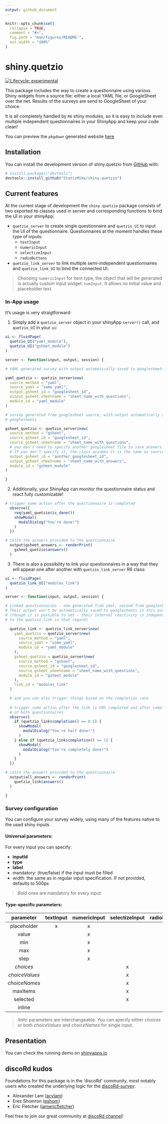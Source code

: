 ```yaml
---
output: github_document
---
```


<!-- README.md is generated from README.Rmd. Please edit that file -->

```r
knitr::opts_chunk$set(
  collapse = TRUE,
  comment = "#>",
  fig.path = "man/figures/README-",
  out.width = "100%"
)
```

# shiny.quetzio

<!-- badges: start -->
[![Lifecycle: experimental](https://img.shields.io/badge/lifecycle-experimental-orange.svg)](https://lifecycle.r-lib.org/articles/stages.html#experimental)
<!-- badges: end -->

This package includes the way to create a questionnaire using various Shiny widgets
from a source file: either a local YAML file, or GoogleSheet over the net.
Results of the surveys are send to GoogleSheet of your choice.

It is all completely handled by `R6` shiny modules, so it is easy to include 
even multiple independent questionnaires in your ShinyApp and keep your code clean!

You can preview the `pkgdown` generated website [here](https://statismike.github.io/shiny.quetzio/)

## Installation

You can install the development version of shiny.quetzio from [GitHub](https://github.com/) with:

``` r
# install.packages("devtools")
devtools::install_github("StatisMike/shiny.quetzio")
```
## Current features

At the current stage of development the `shiny.quetzio` package consists of two
exported `R6` classes used in server and corresponding functions to bind the
UI in your shinyApp:

* `quetzio_server` to create single questionnaire and `quetzio_UI` to input the
UI of the questionnaire. Questionnaires at the moment handles these type of inputs:
  - `textInput`
  - `numericInput`
  - `selectizeInput`
  - `radioButtons`

* `quetzio_link_server` to link multiple semi-independent questionnaires and
`quetzio_link_UI` to bind the connected UI.

>Choosing `numericInput` for item type, the object that will be generated is
actually custom input widget: `numInput`. It allows no initial value and 
placeholder text.

### In-App usage

It's usage is very straigtforward:

1. Simply add a `quetzio_server` object in your shinyApp `server()` call, and `quetzio_UI`
in your `ui`:

```r
ui <- fluidPage(
  quetzio_UI("yaml_module"),
  quetzio_UI("gsheet_module")
)

server <- function(input, output, session) {

# YAML generated survey with output automatically saved to googlesheets

yaml_quetzio <- quetzio_server$new(
  source_method = "yaml",
  source_yaml = "some_yaml",
  output_gsheet_id = "googlesheet_id",
  output_gsheet_sheetname = "sheet_name_with_questions",
  module_id = "yaml_module"
)

# survey generated from googlesheet source, with output automatically saved to
# googlesheets

gsheet_quetzio <- quetzio_server$new(
  source_method = "gsheet",
  source_gsheet_id = "googlesheet_id",
  source_gsheet_sheetname = "sheet_name_with_questions",
  # you don't need to specify another googlesheet file to save answers
  # If you don't specify it, the class assumes it is the same as source one
  output_gsheet_id = "another_googlesheet_id",
  output_gsheet_sheetname = "sheet_name_with_answers",
  module_id = "gsheet_module"
)

}
```

2. Additionally, your ShinyApp can monitor the questionnaire status and react fully customizable!

```r
  
# trigger some action after the questionnaire is completed
  observe({
    req(yaml_quetzio$is_done())
    showModal(
      modalDialog("You're done!")
    )
  })

# catch the answers provided to the questionnaire
  output$gsheet_answers <- renderPrint(
    gsheet_quetzio$answers()
  )

```

3. There is also a possibility to link your questionnaires in a way that they
will appear one after another with `quetzio_link_server` R6 class:

```r
ui <- fluidPage(
  quetzio_link_UI("modules_link")
)

server <- function(input, output, session) {

# Linked questionnaires - one generated from yaml, second from googlesheets. 
# Their output won't be automatically saved to googlesheets in this example
# (though it is possible to set - their internal reactivity is independent
# to the quetzio_link in that regard)

  quetzio_link <- quetzio_link_server$new(
    yaml_quetzio = quetzio_server$new(
      source_method = "yaml",
      source_yaml = "some_yaml",
      module_id = "yaml_module"
    ),
    gsheet_quetzio = quetzio_server$new(
      source_method = "gsheet",
      source_gsheet_id = "googlesheet_id",
      source_gsheet_sheetname = "sheet_name_with_questions",
      module_id = "gsheet_module"
    ),
    link_id = "modules_link"
  )

  # and you can also trigger things based on the completion rate
  
  # trigger some action after the link is 50% completed and after completion
  # of both questionnaires
  observe({
    if (quetzio_link$completion() == 0.5) {
      showModal(
        modalDialog("You're half done!")
      )
    } else if (quetzio_link$completion() == 1) {
      showModal(
        modalDialog("You're completely done!")
      )
    }
  })

# catch the answers provided to the questionnaire
  output$all_answers <- renderPrint(
    quetzio_link$answers()
  )

}
```


### Survey configuration

You can configure your survey widely, using many of the features native to the
used shiny inputs. 

#### Universal parameters:

For every input you can specify:

- **inputId**
- **type**
- **label**
- mandatory: (true/false) if the input must be filled
- width: the same as in regular input specification. If not provided, defaults
to 500px

> *Bold* ones are mandatory for every input

#### Type-specific parameters:


|    parameter   |  textInput |numericInput|selectizeInput|radioButtons|
|    :----:      |   :----:   |   :----:   |    :----:    |   :----:   |
|placeholder     |      x     |     x      |              |            |    
|value           |            |     x      |              |            |    
|min             |            |     x      |              |            |    
|max             |            |     x      |              |            |    
|step            |            |     x      |              |            |    
|*choices*       |            |            |       x      |      x     |    
|*choiceValues*  |            |            |       x      |      x     |    
|*choiceNames*   |            |            |       x      |      x     |    
|maxItems        |            |            |       x      |            |    
|selected        |            |            |       x      |      x     |    
|inline          |            |            |              |      x     |    

>*Italic* parameters are interchangeable. You can specify either *choices* or both *choiceValues* and *choiceNames* for single input.

## Presentation

You can check the running demo on [shinyapps.io](https://statismik.shinyapps.io/shinysurvey_sneakpeek/){target="_blank"}

## discoRd kudos

Foundations for this package is in the 'discoRd' community, most notably users
who created the underlying logic for the  [discoRd-survey](https://github.com/discoRd-org/discoRd-survey){target="_blank"}:

- Alexander Lam ([acylam](https://github.com/acylam){target="_blank"})
- Erez Shomron ([eshom](https://github.com/eshom){target="_blank"})
- Eric Fletcher ([iamericfletcher](https://github.com/iamericfletcher){target="_blank"})

Feel free to join our great community at [discoRd channel](https://discord.gg/FuTSvkSCVj){target="_blank"}!
